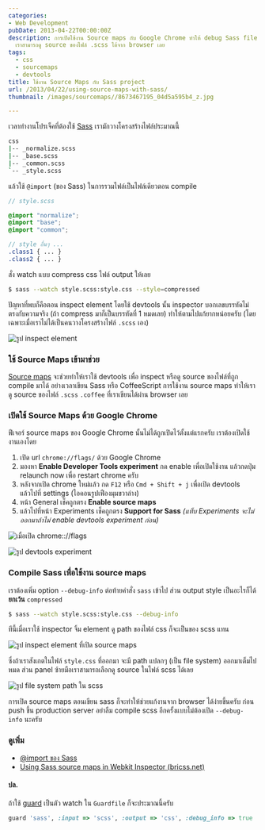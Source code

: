```yaml
---
categories:
- Web Development
pubDate: 2013-04-22T00:00:00Z
description: การเปิดใช้งาน Source maps กับ Google Chrome ทำให้ debug Sass file ได้ง่ายขึ้น
  เราสามารถดู source ของไฟล์ .scss ได้จาก browser เลย
tags:
  - css
  - sourcemaps
  - devtools
title: ใช้งาน Source Maps กับ Sass project
url: /2013/04/22/using-source-maps-with-sass/
thumbnail: /images/sourcemaps//8673467195_04d5a595b4_z.jpg

---
```


เวลาทำงานโปรเจ็คที่ต้องใช้ [Sass](https://armno.in.th/2012/05/20/setting-up-sass/) เรามักวางโครงสร้างไฟล์ประมาณนี้

```sh
css
|-- _normalize.scss
|-- _base.scss
|-- _common.scss
`-- _style.scss
```

แล้วใช้ `@import` (ของ Sass) ในการรวมไฟล์เป็นไฟล์เดียวตอน compile

```scss
// style.scss

@import "normalize";
@import "base";
@import "common";

// style อื่นๆ ...
.class1 { ... }
.class2 { ... }
```

สั่ง watch แบบ compress css ไฟล์ output ให้เลย

```sh
$ sass --watch style.scss:style.css --style=compressed
```

ปัญหาที่พบก็คือตอน inspect element โดยใช้ devtools นั้น inspector บอกเลขบรรทัดไม่ตรงกับความจริง (ถ้า compress มาก็เป็นบรรทัดที่ 1 หมดเลย) ทำให้ตามไปแก้ยากหน่อยครับ (โดยเฉพาะเมื่อเราไม่ได้เป็นคนวางโครงสร้างไฟล์ `.scss` เอง)

![รูป inspect element](/images/sourcemaps//8672545930_b8283fd22a_o.png)

### ใช้ Source Maps เข้ามาช่วย

[Source maps](https://www.html5rocks.com/en/tutorials/developertools/sourcemaps/) จะช่วยทำให้เราใช้ devtools เพื่อ inspect หรือดู source ของไฟล์ที่ถูก compile มาได้ อย่างเวลาเขียน Sass หรือ CoffeeScript การใช้งาน source maps ทำให้เราดู source ของไฟล์ `.scss` `.coffee` ที่เราเขียนได้ผ่าน browser เลย

### เปิดใช้ Source Maps ด้วย Google Chrome

ฟีเจอร์ source maps ของ Google Chrome นั้นไม่ได้ถูกเปิดไว้ตั้งแต่แรกครับ เราต้องเปิดใช้งานเองโดย

1. เปิด url `chrome://flags/` ด้วย Google Chrome
2. มองหา **Enable Developer Tools experiment** กด enable เพื่อเปิดใช้งาน แล้วกดปุ่ม relaunch now เพื่อ restart chrome ครับ
3. หลังจากเปิด chrome ใหม่แล้ว กด `F12` หรือ `Cmd + Shift + j` เพื่อเปิด devtools แล้วไปที่ settings (ไอคอนรูปเฟืองมุมขวาล่าง)
4. หน้า General เช็คถูกตรง **Enable source maps**
5. แล้วไปที่หน้า Experiments เช็คถูกตรง **Support for Sass** _(แท็บ Experiments จะไม่ออกมาถ้าไม่ enable devtools experiment ก่อน)_

![เมื่อเปิด chrome:://flags](/images/sourcemaps//8674535858_c9c6f3207d_o.png)

![รูป devtools experiment](/images/sourcemaps//8674535862_00c8abd8dc_o.png)

### Compile Sass เพื่อใช้งาน source maps

เราต้องเพิ่ม option `--debug-info` ต่อท้ายคำสั่ง `sass` เข้าไป ส่วน output style เป็นอะไรก็ได้ **ยกเว้น** `compressed`

```sh
$ sass --watch style.scss:style.css --debug-info
```

ทีนี้เมื่อเราใช้ inspector จิ้ม element ดู path ของไฟล์ css ก็จะเป็นของ scss แทน

![รูป inspect element ที่เปิด source maps](/images/sourcemaps//8673467159_8ae882f17a_o.png)

ซึ่งถ้าเราสังเกตในไฟล์ `style.css` ที่ออกมา จะมี path แปลกๆ (เป็น file system) ออกมาเต็มไปหมด ส่วน panel ซ้ายมือเราสามารถเลือกดู source ในไฟล์ scss ได้เลย

![รูป file system path ใน scss](/images/sourcemaps//8673467195_04d5a595b4_z.jpg)

การเปิด source maps ตอนเขียน sass ก็จะทำให้ช่วยแก้งานจาก browser ได้ง่ายขึ้นครับ ก่อน push ขึ้น production server อย่าลืม compile scss อีกครั้งแบบไม่ต้องเปิด `--debug-info` นะครับ

### ดูเพิ่ม

- [@import ของ Sass](https://sass-lang.com/documentation/at-rules/import)
- [Using Sass source maps in Webkit Inspector (bricss.net)](https://bricss.net/post/33788072565/using-sass-source-maps-in-webkit-inspector)

#### ปล.

ถ้าใช้ [guard](https://github.com/guard/guard) เป็นตัว watch ใน `Guardfile` ก็จะประมาณนี้ครับ

```ruby
guard 'sass', :input => 'scss', :output => 'css', :debug_info => true
```
